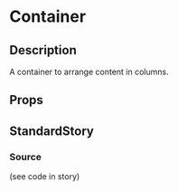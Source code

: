 
<Meta title="general/container" component={Container} />

# Container

## Description
A container to arrange content in columns.

## Props
<Props of={Container} />
<Props of={Container.Column} />

## StandardStory
<Preview>
	<Story name="standard">
		<div style={{ height: 500 }}>
			<Container>
				<Container.Column>
					<div style={{ backgroundColor: "red", height: "100%" }} />
				</Container.Column>
				<Container.Column>
					<div style={{ backgroundColor: "green", height: "100%" }} />
				</Container.Column>
				<Container.Column>
					<div style={{ backgroundColor: "blue", height: "100%" }} />
				</Container.Column>
			</Container>
		</div>
	</Story>
</Preview>

### Source
(see code in story)
